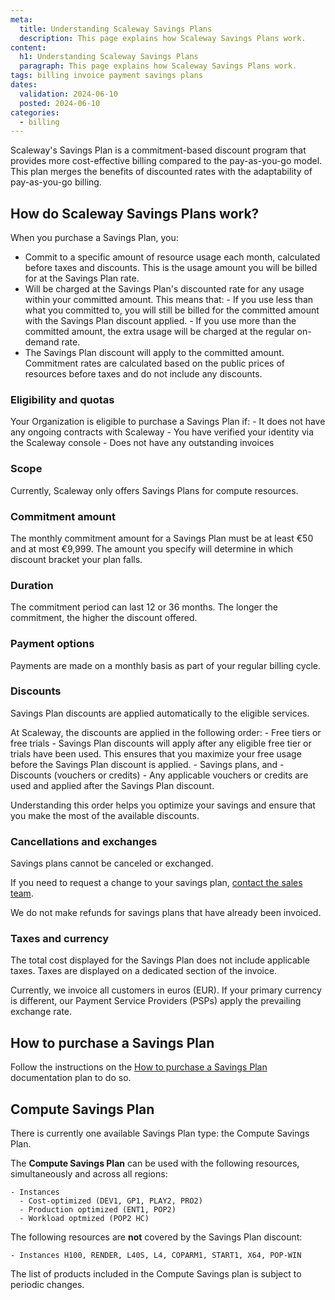 ```yaml
---
meta:
  title: Understanding Scaleway Savings Plans
  description: This page explains how Scaleway Savings Plans work.
content:
  h1: Understanding Scaleway Savings Plans
  paragraph: This page explains how Scaleway Savings Plans work.
tags: billing invoice payment savings plans
dates:
  validation: 2024-06-10
  posted: 2024-06-10
categories:
  - billing
---
```


Scaleway's Savings Plan is a commitment-based discount program that provides more cost-effective billing compared to the pay-as-you-go model. This plan merges the benefits of discounted rates with the adaptability of pay-as-you-go billing.

## How do Scaleway Savings Plans work?

When you purchase a Savings Plan, you:

- Commit to a specific amount of resource usage each month, calculated before taxes and discounts. This is the usage amount you will be billed for at the Savings Plan rate.
- Will be charged at the Savings Plan's discounted rate for any usage within your committed amount.
    <Message type="important">
      This means that:
        - If you use less than what you committed to, you will still be billed for the committed amount with the Savings Plan discount applied.
        - If you use more than the committed amount, the extra usage will be charged at the regular on-demand rate.
    </Message>
- The Savings Plan discount will apply to the committed amount.
    <Message type="note">
      Commitment rates are calculated based on the public prices of resources before taxes and do not include any discounts.
    </Message>


<Lightbox src="scaleway-savings-plan.webp" size="medium" alt="the image contains a graph showing a simulation of how the Savings Plan works for an account. X axis = month and Y axis = commitment amount in Euro. A horizontal line represents the committed amount. The graph displays the consumption of an account over three months. In the first month, the consumption is under the committed amount, so under the line. For the second month, the consumption is exactly the committed amount, so it joins the line. On the third and last month, the consumption went over the committed amount. Therefore, it goes over the line." />

### Eligibility and quotas

Your Organization is eligible to purchase a Savings Plan if:
    - It does not have any ongoing contracts with Scaleway
    - You have verified your identity via the Scaleway console
    - Does not have any outstanding invoices

### Scope

Currently, Scaleway only offers Savings Plans for compute resources.

### Commitment amount

The monthly commitment amount for a Savings Plan must be at least €50 and at most €9,999. The amount you specify will determine in which discount bracket your plan falls.

### Duration

The commitment period can last 12 or 36 months. The longer the commitment, the higher the discount offered.

### Payment options

Payments are made on a monthly basis as part of your regular billing cycle.

### Discounts

Savings Plan discounts are applied automatically to the eligible services.

At Scaleway, the discounts are applied in the following order:
    - Free tiers or free trials - Savings Plan discounts will apply after any eligible free tier or trials have been used. This ensures that you maximize your free usage before the Savings Plan discount is applied.
    - Savings plans, and
    - Discounts (vouchers or credits) - Any applicable vouchers or credits are used and applied after the Savings Plan discount.

Understanding this order helps you optimize your savings and ensure that you make the most of the available discounts.

### Cancellations and exchanges

Savings plans cannot be canceled or exchanged.

If you need to request a change to your savings plan, [contact the sales team](https://www.scaleway.com/en/contact-sales/).

We do not make refunds for savings plans that have already been invoiced.

### Taxes and currency

The total cost displayed for the Savings Plan does not include applicable taxes. Taxes are displayed on a dedicated section of the invoice.

Currently, we invoice all customers in euros (EUR). If your primary currency is different, our Payment Service Providers (PSPs) apply the prevailing exchange rate.

## How to purchase a Savings Plan

Follow the instructions on the [How to purchase a Savings Plan](/console/billing/how-to/purchase-savings-plan/) documentation plan to do so.

## Compute Savings Plan

There is currently one available Savings Plan type: the Compute Savings Plan.

The **Compute Savings Plan** can be used with the following resources, simultaneously and across all regions:

    - Instances 
      - Cost-optimized (DEV1, GP1, PLAY2, PRO2)
      - Production optimized (ENT1, POP2)
      - Workload optmized (POP2 HC) 

The following resources are **not** covered by the Savings Plan discount:

    - Instances H100, RENDER, L40S, L4, COPARM1, START1, X64, POP-WIN


<Message type="important">
  The list of products included in the Compute Savings plan is subject to periodic changes.
</Message>